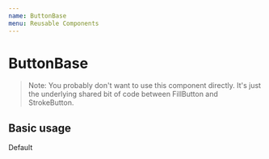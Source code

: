 ```yaml
---
name: ButtonBase
menu: Reusable Components
---
```




# ButtonBase

> Note: You probably don't want to use this component directly. It's just the
> underlying shared bit of code between FillButton and StrokeButton.

<Props of={ButtonBase} />

## Basic usage

<Playground>
  <ButtonBase>Default</ButtonBase>
</Playground>
